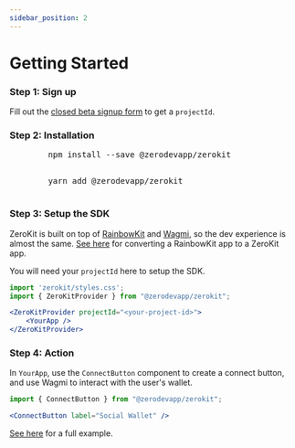 ```yaml
---
sidebar_position: 2
---
```


# Getting Started

### Step 1: Sign up
Fill out the [closed beta signup form](https://docs.google.com/forms/d/e/1FAIpQLSfip6bMIYvd2Z5LDr3IRt-kCEc6x38TybcDe6gk_TRKvT-fMw/viewform) to get a `projectId`.


### Step 2: Installation
<Tabs>
  <TabItem value="npm" label="npm" default>
    <pre>
        <codeblock>npm install --save @zerodevapp/zerokit</codeblock>
    </pre>
  </TabItem>
  <TabItem value="yarn" label="yarn">
    <pre>
        <codeblock>yarn add @zerodevapp/zerokit</codeblock>
    </pre>
  </TabItem>
</Tabs>

### Step 3: Setup the SDK

ZeroKit is built on top of [RainbowKit](https://www.rainbowkit.com/docs/introduction) and [Wagmi](https://wagmi.sh/), so the dev experience is almost the same.  [See here](/rainbow-kit) for converting a RainbowKit app to a ZeroKit app.

You will need your `projectId` here to setup the SDK.

```jsx
import 'zerokit/styles.css';
import { ZeroKitProvider } from "@zerodevapp/zerokit";
```
```jsx
<ZeroKitProvider projectId="<your-project-id>">
    <YourApp />
</ZeroKitProvider>
```

### Step 4: Action

In `YourApp`, use the `ConnectButton` component to create a connect button, and use Wagmi to interact with the user's wallet.

```jsx
import { ConnectButton } from "@zerodevapp/zerokit";
```
```jsx live
<ConnectButton label="Social Wallet" />
```

[See here](/examples/sponsored-mint) for a full example.